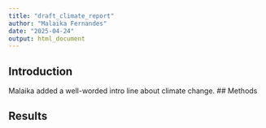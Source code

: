 ```yaml
---
title: "draft_climate_report"
author: "Malaika Fernandes"
date: "2025-04-24"
output: html_document
---
```


## Introduction 

Malaika added a well-worded intro line about climate change. 
## Methods


## Results 
